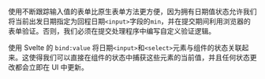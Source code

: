 
<Solution />

使用不断跟踪输入值的表单比原生表单方法更方便，因为拥有日期值状态允许我们将当前出发日期指定为回程日期`<input>`字段的`min`，并在提交期间利用浏览器的表单验证。否则，我们必须在提交处理程序中编写自定义验证逻辑。

使用 Svelte 的 `bind:value` 将日期`<input>`和`<select>`元素与组件的状态关联起来。这使得我们可以直接在组件的状态中捕获这些元素的当前值，并且任何状态更改都会立即在 UI 中更新。

<TestCases />

<A11y />

<Notes />
